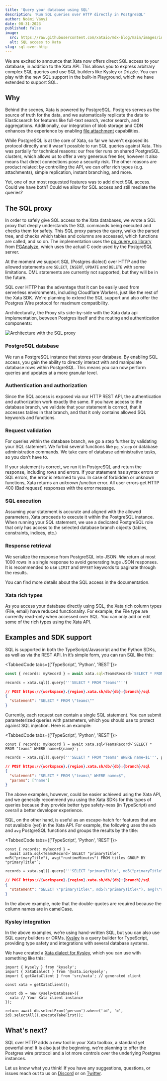 ```yaml
---
title: 'Query your database using SQL'
description: 'Run SQL queries over HTTP directly in PostgreSQL'
author: Noémi Ványi
date: 08-31-2023
published: false
image:
  src: https://raw.githubusercontent.com/xataio/mdx-blog/main/images/intro-sql-access-over-http-cover.png
  alt: SQL access to Xata
slug: sql-over-http
---
```


We are excited to announce that Xata now offers direct SQL access to your database, in addition to the Xata API. This allows you to express arbitrary complex SQL queries and use SQL builders like Kysley or Drizzle. You can play with the new SQL support in the built-in Playground, which we have extended to support SQL.

## Why

Behind the scenes, Xata is powered by PostgreSQL. Postgres serves as the source of truth for the data, and we automatically replicate the data to Elasticsearch for features like full-text search, vector search, and aggregations. Additionally, our integration of blob storage and CDN enhances the experience by enabling [file attachment](https://xata.io/blog/file-attachments) capabilities.

While PostgreSQL is at the core of Xata, so far we haven't exposed its protocol directly and it wasn't possible to run SQL queries against Xata. This was partially for technical reasons: our free tier runs on shared PostgreSQL clusters, which allows us to offer a very generous free tier, however it also means that direct connections pose a security risk. The other reasons are product related: by controlling the API, we can offer rich types (e.g. attachments), simple replication, instant branching, and more.

Yet, one of our most requested features was to add direct SQL access. Could we have both? Could we allow for SQL access and still mediate the queries?

## The SQL proxy

In order to safely give SQL access to the Xata databases, we wrote a SQL proxy that deeply understands the SQL commands being executed and checks them for safety. This SQL proxy parses the query, walks the parsed tree, and checks which tables and columns are accessed, which functions are called, and so on. The implementation uses the [pg_query_go library](https://github.com/pganalyze/pg_query_go) from [PGAnalyze](https://pganalyze.com/), which uses the actual C code used by the PostgreSQL server.

At the moment we support SQL (Postgres dialect) over HTTP and the allowed statements are `SELECT`, `INSERT`, `UPDATE` and `DELETE` with some limitations. DML statements are currently not supported, but they will be in the future.

SQL over HTTP has the advantage that it can be easily used from serverless environments, including Cloudflare Workers, just like the rest of the Xata SDK. We're planning to extend the SQL support and also offer the Postgres Wire protocol for maximum compatibility.

Architecturally, the Proxy sits side-by-side with the Xata data api implementation, between Postgres itself and the routing and authentication components:

![Architecture with the SQL proxy](images/sql-intro.png)

### PostgreSQL database

We run a PostgreSQL instance that stores your database. By enabling SQL access, you gain the ability to directly interact with and manipulate database rows within PostgreSQL. This means you can now perform queries and updates at a more granular level.

### Authentication and authorization

Since the SQL access is exposed via our HTTP REST API, the authentication and authorization work exactly the same. If you have access to the database branch, we validate that your statement is correct, that it accesses tables in that branch, and that it only contains allowed SQL keywords and functions.

### Request validation

For queries within the database branch, we go a step further by validating your SQL statement. We forbid several functions like `pg_sleep` or database administration commands. We take care of database administrative tasks, so you don't have to.

If your statement is correct, we run it in PostgreSQL and return the response, including rows and errors. If your statement has syntax errors or SQL errors, the error is returned to you. In case of forbidden or unknown functions, Xata returns an _unknown function_ error. All user errors get HTTP 400 (Bad request) responses with the error message.

### SQL execution

Assuming your statement is accurate and aligned with the allowed parameters, Xata proceeds to execute it within the PostgreSQL instance. When running your SQL statement, we use a dedicated PostgreSQL role that only has access to the selected database branch objects (tables, constraints, indices, etc.)

### Response retrieval

We serialize the response from PostgreSQL into JSON. We return at most 1000 rows in a single response to avoid generating huge JSON responses. It is recommended to use `LIMIT` and `OFFSET` keywords to paginate through the results.

You can find more details about the SQL access in the documentation.

### Xata rich types

As you access your database directly using SQL, the Xata rich column types (File, email) have reduced functionality. For example, the File type are currently read-only when accessed over SQL. You can only add or edit some of the rich types using the Xata API.

## Examples and SDK support

SQL is supported in both the TypeScript/Javascript and the Python SDKs, as well as via the REST API. In it’s simple form, you can run SQL like this:

<TabbedCode tabs={['TypeScript', 'Python', 'REST']}>

```ts
const { records: myRecord } = await xata.sql<TeamsRecord>`SELECT * FROM "teams"`;
```

```python
records = xata.sql().query('''SELECT * FROM "teams"''')
```

```json
// POST https://{workspace}.{region}.xata.sh/db/{db}:{branch}/sql
{
  "statement": "SELECT * FROM \"teams\""
}
```

</TabbedCode>

Currently, each request can contain a single SQL statement. You can submit parameterized queries with parameters, which you should use to protect against SQL injection. Here is an example:

<TabbedCode tabs={['TypeScript', 'Python', 'REST']}>

```tsx
const { records: myRecord } = await xata.sql<TeamsRecord>`SELECT * FROM "teams" WHERE name=${name}`;
```

```python
records = xata.sql().query('''SELECT * FROM "teams" WHERE name=$1''', params=[name])
```

```json
// POST https://{workspace}.{region}.xata.sh/db/{db}:{branch}/sql
{
  "statement": "SELECT * FROM \"teams\" WHERE name=$",
  "params": ["name"]
}
```

</TabbedCode>

The above examples, however, could be easier achieved using the Xata API, and we generally recommend you using the Xata SDKs for this types of queries because they provide better type safety-ness (in TypeScript) and overall a better developer experience.

SQL, on the other hand, is useful as an escape-hatch for features that are not available (yet) in the Xata API. For example, the following uses the `md5` and `avg` PostgreSQL functions and groups the results by the title:

<TabbedCode tabs={['TypeScript', 'Python', 'REST']}>

```tsx
const { records: myRecord } =
  await xata.sql<TeamsRecord>`SELECT "primaryTitle", md5("primaryTitle"), avg("runtimeMinutes") FROM titles GROUP BY "primaryTitle"`;
```

```python
records = xata.sql().query('''SELECT "primaryTitle", md5("primaryTitle"), avg("runtimeMinutes") FROM titles GROUP BY "primaryTitle"''')
```

```json
// POST https://{workspace}.{region}.xata.sh/db/{db}:{branch}/sql
{
  "statement": "SELECT \"primaryTitle\", md5(\"primaryTitle\"), avg(\"runtimeMinutes\") FROM titles GROUP BY \"primaryTitle\""
}
```

</TabbedCode>

In the above example, note that the double-quotes are required because the column names are in camelCase.

### Kysley integration

In the above examples, we’re using hand-written SQL, but you can also use SQL query builders or ORMs. [Kysley](https://kysely.dev/) is a query builder for TypeScript, providing type safety and integrations with several database systems.

We have created a [Xata dialect for Kysley](https://github.com/xataio/client-ts/tree/main/packages/plugin-client-kysely), which you can use with something like this:

```tsx
import { Kysely } from 'kysely';
import { XataDialect } from '@xata.io/kysely';
import { getXataClient } from 'src/xata'; // generated client

const xata = getXataClient();

const db = new Kysely<Database>({
  xata // Your Xata client instance
});

return await db.selectFrom('person').where('id', '=', id).selectAll().executeTakeFirst();
```

## What's next?

SQL over HTTP adds a new tool in your Xata toolbox, a standard yet powerful one! It is also just the beginning, we're planning to offer the Postgres wire protocol and a lot more controls over the underlying Postgres instances.

Let us know what you think! If you have any suggestions, questions, or issues reach out to us on [Discord](https://xata.io/discord) or on [Twitter](https://twitter.com/xata).
